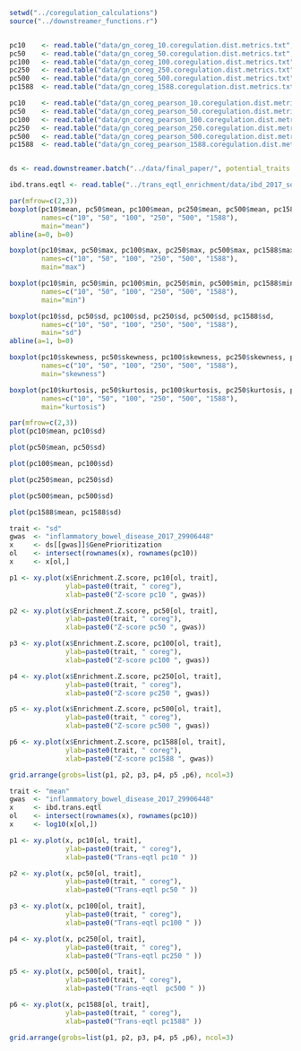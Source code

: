 ```r
setwd("../coregulation_calculations")
source("../downstreamer_functions.r")


pc10    <- read.table("data/gn_coreg_10.coregulation.dist.metrics.txt", row.names = 1, header=T)
pc50    <- read.table("data/gn_coreg_50.coregulation.dist.metrics.txt", row.names = 1, header=T)
pc100   <- read.table("data/gn_coreg_100.coregulation.dist.metrics.txt", row.names = 1, header=T)
pc250   <- read.table("data/gn_coreg_250.coregulation.dist.metrics.txt", row.names = 1, header=T)
pc500   <- read.table("data/gn_coreg_500.coregulation.dist.metrics.txt", row.names = 1, header=T)
pc1588  <- read.table("data/gn_coreg_1588.coregulation.dist.metrics.txt", row.names = 1, header=T)

pc10    <- read.table("data/gn_coreg_pearson_10.coregulation.dist.metrics.txt", row.names = 1, header=T)
pc50    <- read.table("data/gn_coreg_pearson_50.coregulation.dist.metrics.txt", row.names = 1, header=T)
pc100   <- read.table("data/gn_coreg_pearson_100.coregulation.dist.metrics.txt", row.names = 1, header=T)
pc250   <- read.table("data/gn_coreg_pearson_250.coregulation.dist.metrics.txt", row.names = 1, header=T)
pc500   <- read.table("data/gn_coreg_pearson_500.coregulation.dist.metrics.txt", row.names = 1, header=T)
pc1588  <- read.table("data/gn_coreg_pearson_1588.coregulation.dist.metrics.txt", row.names = 1, header=T)


ds <- read.downstreamer.batch("../data/final_paper/", potential_traits = c("GenePrioritization"))

ibd.trans.eqtl <- read.table("../trans_eqtl_enrichment/data/ibd_2017_squared_transeqtl_zscore_sums.tsv",sep="\t", row.names=1)

```


```r
par(mfrow=c(2,3))
boxplot(pc10$mean, pc50$mean, pc100$mean, pc250$mean, pc500$mean, pc1588$mean,
        names=c("10", "50", "100", "250", "500", "1588"),
        main="mean")
abline(a=0, b=0)

boxplot(pc10$max, pc50$max, pc100$max, pc250$max, pc500$max, pc1588$max,
        names=c("10", "50", "100", "250", "500", "1588"),
        main="max")

boxplot(pc10$min, pc50$min, pc100$min, pc250$min, pc500$min, pc1588$min,
        names=c("10", "50", "100", "250", "500", "1588"),
        main="min")

boxplot(pc10$sd, pc50$sd, pc100$sd, pc250$sd, pc500$sd, pc1588$sd,
        names=c("10", "50", "100", "250", "500", "1588"),
        main="sd")
abline(a=1, b=0)

boxplot(pc10$skewness, pc50$skewness, pc100$skewness, pc250$skewness, pc500$skewness, pc1588$skewness,
        names=c("10", "50", "100", "250", "500", "1588"),
        main="skewness")

boxplot(pc10$kurtosis, pc50$kurtosis, pc100$kurtosis, pc250$kurtosis, pc500$kurtosis, pc1588$kurtosis,
        names=c("10", "50", "100", "250", "500", "1588"),
        main="kurtosis")


```

```r
par(mfrow=c(2,3))
plot(pc10$mean, pc10$sd)

plot(pc50$mean, pc50$sd)

plot(pc100$mean, pc100$sd)

plot(pc250$mean, pc250$sd)

plot(pc500$mean, pc500$sd)

plot(pc1588$mean, pc1588$sd)

```


```r
trait <- "sd"
gwas  <- "inflammatory_bowel_disease_2017_29906448"
x     <- ds[[gwas]]$GenePrioritization
ol    <- intersect(rownames(x), rownames(pc10))
x     <- x[ol,]

p1 <- xy.plot(x$Enrichment.Z.score, pc10[ol, trait], 
              ylab=paste0(trait, " coreg"), 
              xlab=paste0("Z-score pc10 ", gwas))

p2 <- xy.plot(x$Enrichment.Z.score, pc50[ol, trait], 
              ylab=paste0(trait, " coreg"), 
              xlab=paste0("Z-score pc50 ", gwas))

p3 <- xy.plot(x$Enrichment.Z.score, pc100[ol, trait], 
              ylab=paste0(trait, " coreg"), 
              xlab=paste0("Z-score pc100 ", gwas))

p4 <- xy.plot(x$Enrichment.Z.score, pc250[ol, trait], 
              ylab=paste0(trait, " coreg"), 
              xlab=paste0("Z-score pc250 ", gwas))

p5 <- xy.plot(x$Enrichment.Z.score, pc500[ol, trait], 
              ylab=paste0(trait, " coreg"), 
              xlab=paste0("Z-score pc500 ", gwas))

p6 <- xy.plot(x$Enrichment.Z.score, pc1588[ol, trait], 
              ylab=paste0(trait, " coreg"), 
              xlab=paste0("Z-score pc1588 ", gwas))

grid.arrange(grobs=list(p1, p2, p3, p4, p5 ,p6), ncol=3)
```


```r
trait <- "mean"
gwas  <- "inflammatory_bowel_disease_2017_29906448"
x     <- ibd.trans.eqtl
ol    <- intersect(rownames(x), rownames(pc10))
x     <- log10(x[ol,])

p1 <- xy.plot(x, pc10[ol, trait], 
              ylab=paste0(trait, " coreg"), 
              xlab=paste0("Trans-eqtl pc10 " ))

p2 <- xy.plot(x, pc50[ol, trait], 
              ylab=paste0(trait, " coreg"), 
              xlab=paste0("Trans-eqtl pc50 " ))

p3 <- xy.plot(x, pc100[ol, trait], 
              ylab=paste0(trait, " coreg"), 
              xlab=paste0("Trans-eqtl pc100 " ))

p4 <- xy.plot(x, pc250[ol, trait], 
              ylab=paste0(trait, " coreg"), 
              xlab=paste0("Trans-eqtl pc250 " ))

p5 <- xy.plot(x, pc500[ol, trait], 
              ylab=paste0(trait, " coreg"), 
              xlab=paste0("Trans-eqtl  pc500 " ))

p6 <- xy.plot(x, pc1588[ol, trait], 
              ylab=paste0(trait, " coreg"), 
              xlab=paste0("Trans-eqtl pc1588" ))

grid.arrange(grobs=list(p1, p2, p3, p4, p5 ,p6), ncol=3)
```

